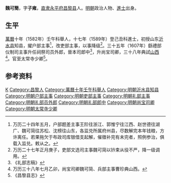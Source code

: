 '''魏可簡'''，字'''子雍'''，[[直隶|直隶]][[永平府|永平府]][[昌黎县|昌黎县]]人。[[明朝|明朝]]政治人物、[[進士|進士]]出身。

== 生平 ==
[[萬曆|萬曆]]十年（1582年）壬午科舉人，十七年（1589年）登己丑科進士，初授山东[[沂水县|沂水县]]知县，擢户部主事<ref>万历二十四年五月，户部题差主事王阶往浙江、郭惟宁往江西、赵世德往湖广、魏可简往苏松、沈榜往山东，各监兑所属府州县，尽数解完本年钱粮，方许离任。若果拖欠于布政司库银借支起解，催徵补完有未完者，照例参治，俱载入监兑。敕从之。</ref>，改吏部主事，以事降级<ref>万历二十七年正月庚子，吏部文选司主事魏可简以钤束从役不严，降一级调用。</ref>。三十五年（1607年）繇禮部仪制司主事升任祠祭司员外郎，晉本司郎中<ref>《礼部志稿》</ref>，升尚宝司卿，三十八年典試[[山西|山西]]<ref>万历三十八年七月乙卯，尚宝司卿魏可简、兵部主事曹珍典山西。</ref>。官至太常寺少卿<ref>《昌黎县志》</ref>。

== 参考资料 ==
{{reflist}}

{{萬曆十七年己丑科殿試金榜}}

{{Authority control}}

{{DEFAULTSORT:Wei魏}}
[[Category:魏姓|K]]
[[Category:昌黎人|Category:昌黎人]]
[[Category:萬曆十年壬午科舉人|Category:萬曆十年壬午科舉人]]
[[Category:明朝沂水县知县|Category:明朝沂水县知县]]
[[Category:明朝户部主事|Category:明朝户部主事]]
[[Category:明朝吏部主事|Category:明朝吏部主事]]
[[Category:明朝礼部主事|Category:明朝礼部主事]]
[[Category:明朝礼部员外郎|Category:明朝礼部员外郎]]
[[Category:明朝礼部郎中|Category:明朝礼部郎中]]
[[Category:明朝尚宝司卿|Category:明朝尚宝司卿]]
[[Category:明朝太常寺少卿|Category:明朝太常寺少卿]]


{{明朝人物小作品}}